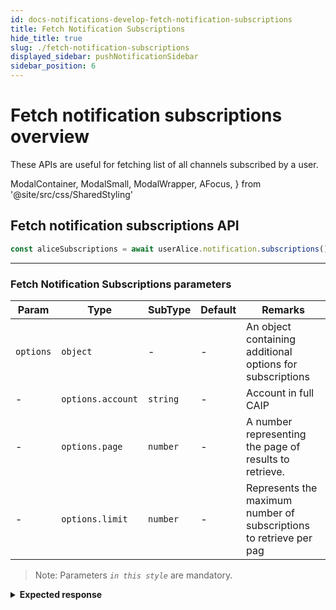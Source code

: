 ```yaml
---
id: docs-notifications-develop-fetch-notification-subscriptions
title: Fetch Notification Subscriptions
hide_title: true
slug: ./fetch-notification-subscriptions
displayed_sidebar: pushNotificationSidebar
sidebar_position: 6
---
```


# Fetch notification subscriptions overview

These APIs are useful for fetching list of all channels subscribed by a user.

<head>
  <title>
    Fetch Notification Subscriptions | Push Notification | Push Documentation
  </title>
</head>

  ModalContainer,
  ModalSmall,
  ModalWrapper,
  AFocus,
} from '@site/src/css/SharedStyling'

## Fetch notification subscriptions API

<Tabs className="codetabs" groupId="code-examples">
  <TabItem value="js" attributes={{className: "codetab js"}} default>

```typescript
const aliceSubscriptions = await userAlice.notification.subscriptions()
```

  </TabItem>
</Tabs>

---

### Fetch Notification Subscriptions parameters

| Param     | Type              | SubType  | Default | Remarks                                                            |
| --------- | ----------------- | -------- | ------- | ------------------------------------------------------------------ |
| `options` | `object`          | -        | -       | An object containing additional options for subscriptions          |
| -         | `options.account` | `string` | -       | Account in full CAIP                                               |
| -         | `options.page`    | `number` | -       | A number representing the page of results to retrieve.             |
| -         | `options.limit`   | `number` | -       | Represents the maximum number of subscriptions to retrieve per pag |

> Note: Parameters _`in this style`_ are mandatory.

<details>

<summary>
  <b>Expected response</b>
</summary>

```typescript
[
  { channel: '0xD8634C39BBFd4033c0d3289C4515275102423681' },
  { channel: '0x74415Bc4C4Bf4Baecc2DD372426F0a1D016Fa924' },
]
```

</details>
